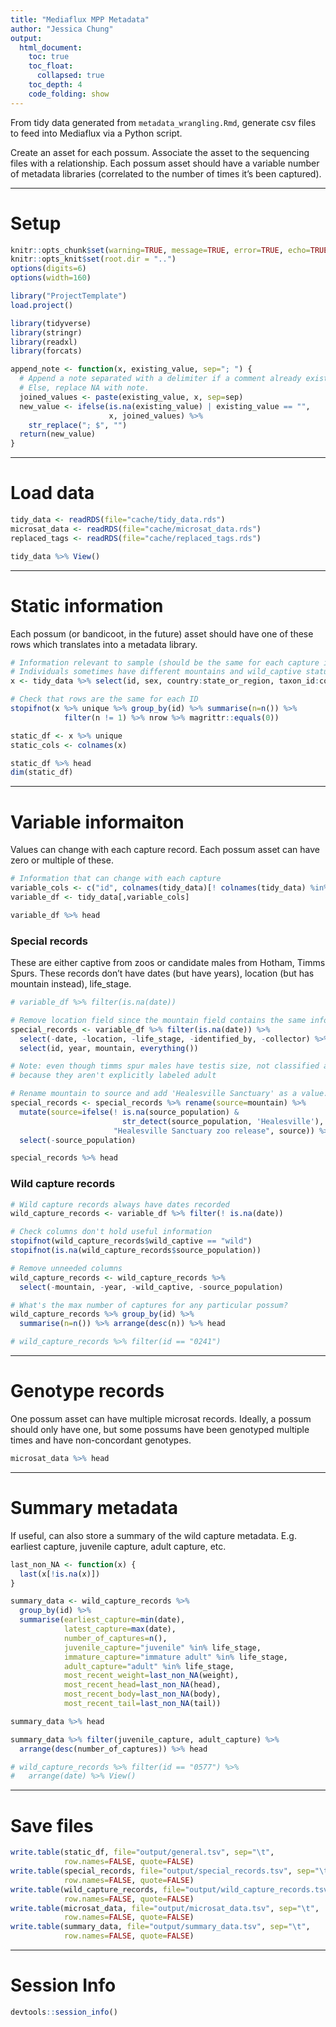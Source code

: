 ```yaml
---
title: "Mediaflux MPP Metadata"
author: "Jessica Chung"
output:
  html_document:
    toc: true
    toc_float:
      collapsed: true
    toc_depth: 4
    code_folding: show
---
```


From tidy data generated from `metadata_wrangling.Rmd`, generate csv files
to feed into Mediaflux via a Python script.

Create an asset for each possum. Associate the asset to the sequencing files 
with a relationship. Each possum asset should have a variable number of metadata 
libraries (correlated to the number of times it's been captured).

-----

# Setup

```r
knitr::opts_chunk$set(warning=TRUE, message=TRUE, error=TRUE, echo=TRUE)
knitr::opts_knit$set(root.dir = "..")
options(digits=6)
options(width=160)
```

```r
library("ProjectTemplate")
load.project()
```

```r
library(tidyverse)
library(stringr)
library(readxl)
library(forcats)
```

```r
append_note <- function(x, existing_value, sep="; ") {
  # Append a note separated with a delimiter if a comment already exists.
  # Else, replace NA with note.
  joined_values <- paste(existing_value, x, sep=sep)
  new_value <- ifelse(is.na(existing_value) | existing_value == "",
                      x, joined_values) %>%
    str_replace("; $", "")
  return(new_value)
}
```

-----

# Load data

```r
tidy_data <- readRDS(file="cache/tidy_data.rds")
microsat_data <- readRDS(file="cache/microsat_data.rds")
replaced_tags <- readRDS(file="cache/replaced_tags.rds")
```

```r
tidy_data %>% View()
```


-----

# Static information

Each possum (or bandicoot, in the future) asset should have one of these rows
which translates into a metadata library.

```r
# Information relevant to sample (should be the same for each capture instance)
# Individuals sometimes have different mountains and wild_captive status at different times
x <- tidy_data %>% select(id, sex, country:state_or_region, taxon_id:common_name)

# Check that rows are the same for each ID
stopifnot(x %>% unique %>% group_by(id) %>% summarise(n=n()) %>% 
            filter(n != 1) %>% nrow %>% magrittr::equals(0))

static_df <- x %>% unique
static_cols <- colnames(x)
```

```r
static_df %>% head
dim(static_df)
```

-----

# Variable informaiton

Values can change with each capture record. Each possum asset can have zero or
multiple of these.

```r
# Information that can change with each capture
variable_cols <- c("id", colnames(tidy_data)[! colnames(tidy_data) %in% static_cols])
variable_df <- tidy_data[,variable_cols]
```

```r
variable_df %>% head
```


### Special records

These are either captive from zoos or candidate males from Hotham, Timms Spurs.
These records don't have dates (but have years), location (but has mountain instead),
life_stage.

```r
# variable_df %>% filter(is.na(date))

# Remove location field since the mountain field contains the same information.
special_records <- variable_df %>% filter(is.na(date)) %>%
  select(-date, -location, -life_stage, -identified_by, -collector) %>%
  select(id, year, mountain, everything())

# Note: even though timms spur males have testis size, not classified as enlarged 
# because they aren't explicitly labeled adult

# Rename mountain to source and add 'Healesville Sanctuary' as a value.
special_records <- special_records %>% rename(source=mountain) %>%
  mutate(source=ifelse(! is.na(source_population) & 
                         str_detect(source_population, 'Healesville'), 
                       "Healesville Sanctuary zoo release", source)) %>%
  select(-source_population)
```

```r
special_records %>% head
```


### Wild capture records

```r
# Wild capture records always have dates recorded
wild_capture_records <- variable_df %>% filter(! is.na(date))

# Check columns don't hold useful information
stopifnot(wild_capture_records$wild_captive == "wild")
stopifnot(is.na(wild_capture_records$source_population))

# Remove unneeded columns
wild_capture_records <- wild_capture_records %>% 
  select(-mountain, -year, -wild_captive, -source_population)

```

```r
# What's the max number of captures for any particular possum?
wild_capture_records %>% group_by(id) %>%
  summarise(n=n()) %>% arrange(desc(n)) %>% head
```

```r
# wild_capture_records %>% filter(id == "0241")
```

-----

# Genotype records

One possum asset can have multiple microsat records. Ideally, a possum should
only have one, but some possums have been genotyped multiple times and have
non-concordant genotypes.

```r
microsat_data %>% head
```

-----

# Summary metadata

If useful, can also store a summary of the wild capture metadata.
E.g. earliest capture, juvenile capture, adult capture, etc.

```r
last_non_NA <- function(x) {
  last(x[!is.na(x)])
}
```

```r
summary_data <- wild_capture_records %>%
  group_by(id) %>%
  summarise(earliest_capture=min(date),
            latest_capture=max(date),
            number_of_captures=n(),
            juvenile_capture="juvenile" %in% life_stage,
            immature_capture="immature adult" %in% life_stage,
            adult_capture="adult" %in% life_stage,
            most_recent_weight=last_non_NA(weight),
            most_recent_head=last_non_NA(head),
            most_recent_body=last_non_NA(body),
            most_recent_tail=last_non_NA(tail))
```

```r
summary_data %>% head
```

```r
summary_data %>% filter(juvenile_capture, adult_capture) %>%
  arrange(desc(number_of_captures)) %>% head
```

```r
# wild_capture_records %>% filter(id == "0577") %>%
#   arrange(date) %>% View()
```

-----

# Save files

```r
write.table(static_df, file="output/general.tsv", sep="\t", 
            row.names=FALSE, quote=FALSE)
write.table(special_records, file="output/special_records.tsv", sep="\t", 
            row.names=FALSE, quote=FALSE)
write.table(wild_capture_records, file="output/wild_capture_records.tsv", sep="\t", 
            row.names=FALSE, quote=FALSE)
write.table(microsat_data, file="output/microsat_data.tsv", sep="\t", 
            row.names=FALSE, quote=FALSE)
write.table(summary_data, file="output/summary_data.tsv", sep="\t", 
            row.names=FALSE, quote=FALSE)
```

-----

# Session Info

```r
devtools::session_info()
```


